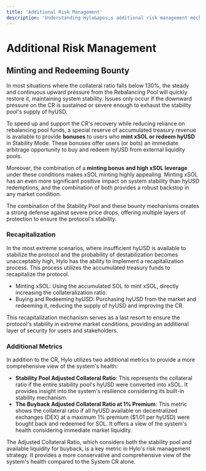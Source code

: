 ```yaml
---
title: 'Additional Risk Management'
description: 'Understanding Hylo&apos;s additional risk management mechanisms and metrics'
---
```


# Additional Risk Management

## Minting and Redeeming Bounty

In most situations where the collateral ratio falls below 130%, the steady and continuous upward pressure from the Rebalancing Pool will quickly restore it, maintaining system stability. Issues only occur if the downward pressure on the CR is sustained or severe enough to exhaust the stability pool&apos;s supply of hyUSD.

To speed up and support the CR&apos;s recovery while reducing reliance on rebalancing pool funds, a special reserve of accumulated treasury revenue is available to provide **bonuses** to users who **mint xSOL or redeem hyUSD** in Stability Mode. These bonuses offer users (or bots) an immediate arbitrage opportunity to buy and redeem hyUSD from external liquidity pools.

Moreover, the combination of a **minting bonus and high xSOL leverage** under these conditions makes xSOL minting highly appealing. Minting xSOL has an even more significant positive impact on system stability than hyUSD redemptions, and the combination of both provides a robust backstop in any market condition.

The combination of the Stability Pool and these bounty mechanisms creates a strong defense against severe price drops, offering multiple layers of protection to ensure the protocol&apos;s stability.

### Recapitalization

In the most extreme scenarios, where insufficient hyUSD is available to stabilize the protocol and the probability of destabilization becomes unacceptably high, Hylo has the ability to implement a recapitalization process. This process utilizes the accumulated treasury funds to recapitalize the protocol.

* Minting xSOL: Using the accumulated SOL to mint xSOL, directly increasing the collateralization ratio.
* Buying and Redeeming hyUSD: Purchasing hyUSD from the market and redeeming it, reducing the supply of hyUSD and improving the CR.

This recapitalization mechanism serves as a last resort to ensure the protocol&apos;s stability in extreme market conditions, providing an additional layer of security for users and stakeholders.

### Additional Metrics

In addition to the CR, Hylo utilizes two additional metrics to provide a more comprehensive view of the system&apos;s health:

* **Stability Pool Adjusted Collateral Ratio**: This represents the collateral ratio if the entire stability pool&apos;s hyUSD were converted into xSOL. It provides insight into the system&apos;s resilience considering its built-in stability mechanism.
* **The Buyback Adjusted Collateral Ratio at 1% Premium**: This metric shows the collateral ratio if all hyUSD available on decentralized exchanges (DEX) at a maximum 1% premium (\$1.01 per hyUSD) were bought back and redeemed for SOL. It offers a view of the system&apos;s health considering immediate market liquidity.

The Adjusted Collateral Ratio, which considers both the stability pool and available liquidity for buyback, is a key metric in Hylo&apos;s risk management strategy. It provides a more conservative and comprehensive view of the system&apos;s health compared to the System CR alone.